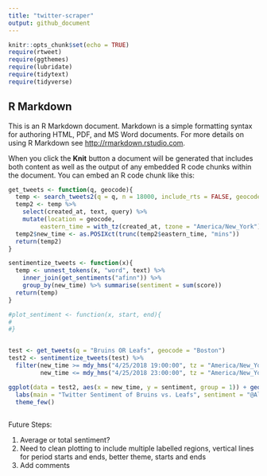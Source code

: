 ```yaml
---
title: "twitter-scraper"
output: github_document
---
```


```r
knitr::opts_chunk$set(echo = TRUE)
require(rtweet)
require(ggthemes)
require(lubridate)
require(tidytext)
require(tidyverse)
```

## R Markdown

This is an R Markdown document. Markdown is a simple formatting syntax for authoring HTML, PDF, and MS Word documents. For more details on using R Markdown see <http://rmarkdown.rstudio.com>.

When you click the **Knit** button a document will be generated that includes both content as well as the output of any embedded R code chunks within the document. You can embed an R code chunk like this:

```r
get_tweets <- function(q, geocode){
  temp <- search_tweets2(q = q, n = 18000, include_rts = FALSE, geocode = lookup_coords(geocode)) 
  temp2 <- temp %>%
    select(created_at, text, query) %>%
    mutate(location = geocode,
         eastern_time = with_tz(created_at, tzone = "America/New_York"))
  temp2$new_time <- as.POSIXct(trunc(temp2$eastern_time, "mins"))
  return(temp2)
}

sentimentize_tweets <- function(x){
  temp <- unnest_tokens(x, "word", text) %>%
    inner_join(get_sentiments("afinn")) %>%
    group_by(new_time) %>% summarise(sentiment = sum(score))
  return(temp)
}

#plot_sentiment <- function(x, start, end){
#  
#}


test <- get_tweets(q = "Bruins OR Leafs", geocode = "Boston")
test2 <- sentimentize_tweets(test) %>%
  filter(new_time >= mdy_hms("4/25/2018 19:00:00", tz = "America/New_York"),
         new_time <= mdy_hms("4/25/2018 23:00:00", tz = "America/New_York"))

ggplot(data = test2, aes(x = new_time, y = sentiment, group = 1)) + geom_line()+ geom_point() +
  labs(main = "Twitter Sentiment of Bruins vs. Leafs", sentiment = "@AlexNovet", x = "Time (Eastern)", y = "Total Tweet Sentiment")+ 
  theme_few()
            
```

Future Steps:

1. Average or total sentiment?
2. Need to clean plotting to include multiple labelled regions, vertical lines for period starts and ends, better theme, starts and ends
3. Add comments